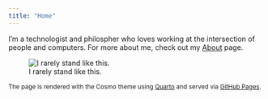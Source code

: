 ```yaml
---
title: "Home"
---
```


I'm a technologist and philospher who loves working at the intersection of people and computers. For more about me, check out my [About](about.qmd) page.

![I rarely stand like this.](index_files/zac_headshot.png){fig-alt="Zac in front of a blue background."}

<span style="font-size:12px"> 
The page is rendered with the Cosmo theme using [Quarto](https://quarto.org/docs/websites) and served via [GitHub Pages](https://pages.github.com). 
</span>
